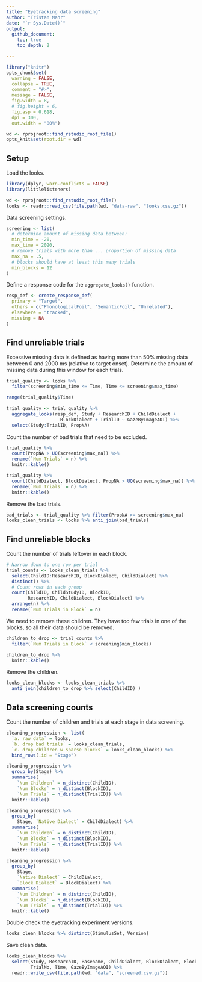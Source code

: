 ```yaml
---
title: "Eyetracking data screening"
author: "Tristan Mahr"
date: "`r Sys.Date()`"
output: 
  github_document:
    toc: true
    toc_depth: 2

---
```


```r
library("knitr")
opts_chunk$set(
  warning = FALSE,
  collapse = TRUE, 
  comment = "#>", 
  message = FALSE,
  fig.width = 8,
  # fig.height = 6,
  fig.asp = 0.618,
  dpi = 300,
  out.width = "80%")

wd <- rprojroot::find_rstudio_root_file()
opts_knit$set(root.dir = wd)
```

## Setup

Load the looks.

```r
library(dplyr, warn.conflicts = FALSE)
library(littlelisteners)

wd <- rprojroot::find_rstudio_root_file()
looks <- readr::read_csv(file.path(wd, "data-raw", "looks.csv.gz"))
```

Data screening settings.

```r
screening <- list(
  # determine amount of missing data between:
  min_time = -20,
  max_time = 2020,
  # remove trials with more than ... proportion of missing data
  max_na = .5,
  # blocks should have at least this many trials
  min_blocks = 12
)
```


Define a response code for the `aggregate_looks()` function.

```r
resp_def <- create_response_def(
  primary = "Target",
  others = c("PhonologicalFoil", "SemanticFoil", "Unrelated"),
  elsewhere = "tracked",
  missing = NA
)  
```

## Find unreliable trials

Excessive missing data is defined as having more than 50% missing data between 0
and 2000 ms (relative to target onset). Determine the amount of missing data 
during this window for each trials.

```r
trial_quality <- looks %>% 
  filter(screening$min_time <= Time, Time <= screening$max_time) 

range(trial_quality$Time)
      
trial_quality <- trial_quality %>% 
  aggregate_looks(resp_def, Study + ResearchID + ChildDialect + 
                    BlockDialect + TrialID ~ GazeByImageAOI) %>% 
  select(Study:TrialID, PropNA)
```

Count the number of bad trials that need to be excluded.

```r
trial_quality %>% 
  count(PropNA > UQ(screening$max_na)) %>% 
  rename(`Num Trials` = n) %>% 
  knitr::kable()

trial_quality %>% 
  count(ChildDialect, BlockDialect, PropNA > UQ(screening$max_na)) %>%  
  rename(`Num Trials` = n) %>% 
  knitr::kable()
```

Remove the bad trials.

```r
bad_trials <- trial_quality %>% filter(PropNA >= screening$max_na)
looks_clean_trials <- looks %>% anti_join(bad_trials)
```

## Find unreliable blocks

Count the number of trials leftover in each block.

```r
# Narrow down to one row per trial
trial_counts <- looks_clean_trials %>% 
  select(ChildID:ResearchID, BlockDialect, ChildDialect) %>% 
  distinct() %>% 
  # Count rows in each group
  count(ChildID, ChildStudyID, BlockID, 
        ResearchID, ChildDialect, BlockDialect) %>% 
  arrange(n) %>% 
  rename(`Num Trials in Block` = n)
```

We need to remove these children. They have too few trials in one of the blocks,
so all their data should be removed.

```r
children_to_drop <- trial_counts %>% 
  filter(`Num Trials in Block` < screening$min_blocks) 

children_to_drop %>% 
  knitr::kable()
```

Remove the children.

```r
looks_clean_blocks <- looks_clean_trials %>% 
  anti_join(children_to_drop %>% select(ChildID) ) 
```

## Data screening counts

Count the number of children and trials at each stage in data screening.

```r
cleaning_progression <- list(
  `a. raw data` = looks,
  `b. drop bad trials` = looks_clean_trials, 
  `c. drop children w sparse blocks` = looks_clean_blocks) %>% 
  bind_rows(.id = "Stage")

cleaning_progression %>% 
  group_by(Stage) %>% 
  summarise(
    `Num Children` = n_distinct(ChildID),
    `Num Blocks` = n_distinct(BlockID),
    `Num Trials` = n_distinct(TrialID)) %>% 
  knitr::kable()

cleaning_progression %>% 
  group_by(
    Stage, `Native Dialect` = ChildDialect) %>% 
  summarise(
    `Num Children` = n_distinct(ChildID),
    `Num Blocks` = n_distinct(BlockID),
    `Num Trials` = n_distinct(TrialID)) %>% 
  knitr::kable()

cleaning_progression %>% 
  group_by(
    Stage,
    `Native Dialect` = ChildDialect,
    `Block Dialect` = BlockDialect) %>% 
  summarise(
    `Num Children` = n_distinct(ChildID),
    `Num Blocks` = n_distinct(BlockID),
    `Num Trials` = n_distinct(TrialID)) %>% 
  knitr::kable()
```

Double check the eyetracking experiment versions.

```r
looks_clean_blocks %>% distinct(StimulusSet, Version)
```

Save clean data.

```r
looks_clean_blocks %>% 
  select(Study, ResearchID, Basename, ChildDialect, BlockDialect, Block_Age, 
         TrialNo, Time, GazeByImageAOI) %>% 
  readr::write_csv(file.path(wd, "data", "screened.csv.gz"))
```

